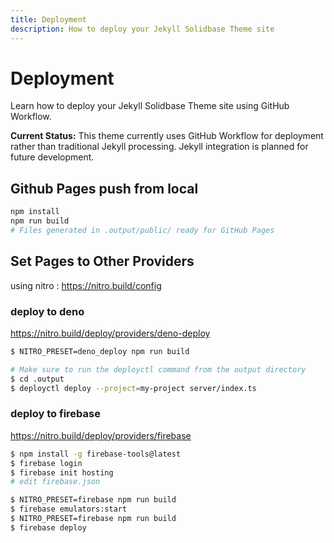 ```yaml
---
title: Deployment
description: How to deploy your Jekyll Solidbase Theme site
---
```


# Deployment

Learn how to deploy your Jekyll Solidbase Theme site using GitHub Workflow.

**Current Status:** This theme currently uses GitHub Workflow for deployment rather than traditional Jekyll processing. Jekyll integration is planned for future development.

## Github Pages push from local

```bash
npm install
npm run build
# Files generated in .output/public/ ready for GitHub Pages
```

## Set Pages to Other Providers
using nitro : https://nitro.build/config

### deploy to deno
https://nitro.build/deploy/providers/deno-deploy

```bash
$ NITRO_PRESET=deno_deploy npm run build

# Make sure to run the deployctl command from the output directory
$ cd .output
$ deployctl deploy --project=my-project server/index.ts
```

### deploy to firebase
https://nitro.build/deploy/providers/firebase

```bash
$ npm install -g firebase-tools@latest
$ firebase login
$ firebase init hosting
# edit firebase.json

$ NITRO_PRESET=firebase npm run build
$ firebase emulators:start
$ NITRO_PRESET=firebase npm run build
$ firebase deploy
```


